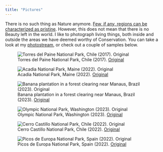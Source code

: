 ```yaml
---
title: "Pictures"
---
```


There is no such thing as Nature anymore. [Few, if any, regions can be characterized as pristine](https://doi.org/10.1073/pnas.1525200113). However, this does not mean that there is no Beauty left in the world. I like to photograph living things, both inside and outside the areas we have deemed worthy of Conservation. You can take a look at my [photostream](https://www.flickr.com/photos/199874827@N02), or check out a couple of samples below.

::: {layout-ncol=2}

![Torres del Paine National Park, Chile (2017). [Original](https://flic.kr/p/2psnopA)](https://live.staticflickr.com/65535/53463299832_4e0a00f03c_z.jpg)

![Acadia National Park, Maine (2022). [Original](https://flic.kr/p/2psmRvm)](https://live.staticflickr.com/65535/53463195882_90f1fd2a19_z.jpg)


![Banana plantation in a forest clearing near Manaus, Brazil (2023). [Original](https://flic.kr/p/2psrPL8)](https://live.staticflickr.com/65535/53464165571_27d1375156_z.jpg)

![Olympic National Park, Washington (2023). [Original](https://flic.kr/p/2pss6xJ)](https://live.staticflickr.com/65535/53464218676_3bcc30f072_z.jpg)


![Cerro Castillo National Park, Chile (2022). [Original](https://flic.kr/p/2pstN9Q)](https://live.staticflickr.com/65535/53464550384_af58b26ecc_z.jpg)

![Picos de Europa National Park, Spain (2022). [Original](https://flic.kr/p/2pss8CA)](https://live.staticflickr.com/65535/53464225686_7a0cb03502_z.jpg)

:::
